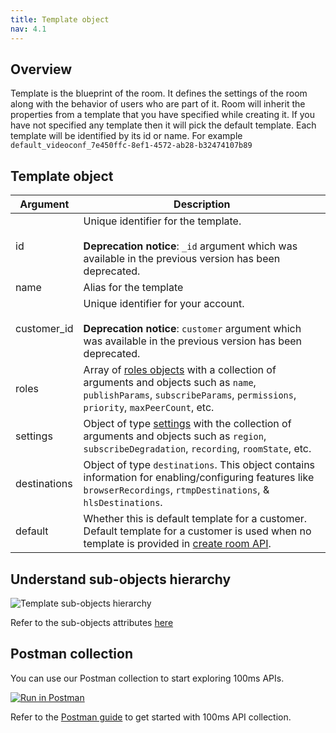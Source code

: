```yaml
---
title: Template object
nav: 4.1
---
```


## Overview

Template is the blueprint of the room. It defines the settings of the room along with the behavior of users who are part of it.
Room will inherit the properties from a template that you have specified while creating it. If you have not specified any template then it will pick the default template.
Each template will be identified by its id or name. For example `default_videoconf_7e450ffc-8ef1-4572-ab28-b32474107b89`

<EndpointRequest title="https://api.100ms.live/v2/templates" />

## Template object

| Argument     | Description                                                                                                                                                                                                                                    |
| ------------ | ---------------------------------------------------------------------------------------------------------------------------------------------------------------------------------------------------------------------------------------------- |
| id           | Unique identifier for the template. <br/><br/> **Deprecation notice**: `_id` argument which was available in the previous version has been deprecated.                                                                                       |
| name         | Alias for the template                                                                                                                                                                                                                         |
| customer_id  | Unique identifier for your account. <br/><br/> **Deprecation notice**: `customer` argument which was available in the previous version has been deprecated.                                                                                  |
| roles        | Array of [roles objects](/server-side/v2/policy/create-template-via-api#roles-object) with a collection of arguments and objects such as `name`, `publishParams`, `subscribeParams`, `permissions`, `priority`, `maxPeerCount`, etc. |
| settings     | Object of type [settings](/server-side/v2/policy/create-template-via-api#settings-object) with the collection of arguments and objects such as `region`, `subscribeDegradation`, `recording`, `roomState`, etc.                      |
| destinations | Object of type `destinations`. This object contains information for enabling/configuring features like `browserRecordings`, `rtmpDestinations`, & `hlsDestinations`.                                                                           |
| default      | Whether this is default template for a customer. Default template for a customer is used when no template is provided in [create room API](/server-side/v2/Rooms/create-via-api).                                                              |

## Understand sub-objects hierarchy

![Template sub-objects hierarchy](/docs/v2/template-object-hierarchy.png)

Refer to the sub-objects attributes [here](/server-side/v2/policy/create-template-via-api#main-arguments)

## Postman collection

You can use our Postman collection to start exploring 100ms APIs.

[![Run in Postman](https://run.pstmn.io/button.svg)](https://god.gw.postman.com/run-collection/22726679-47dcd974-29d5-4965-a35b-bf9b74a8b25a?action=collection%2Ffork&collection-url=entityId%3D22726679-47dcd974-29d5-4965-a35b-bf9b74a8b25a%26entityType%3Dcollection%26workspaceId%3Dd9145dd6-337b-4761-81d6-21a30b4147a2)

Refer to the [Postman guide](/server-side/v2/introduction/postman-guide) to get started with 100ms API collection. 
